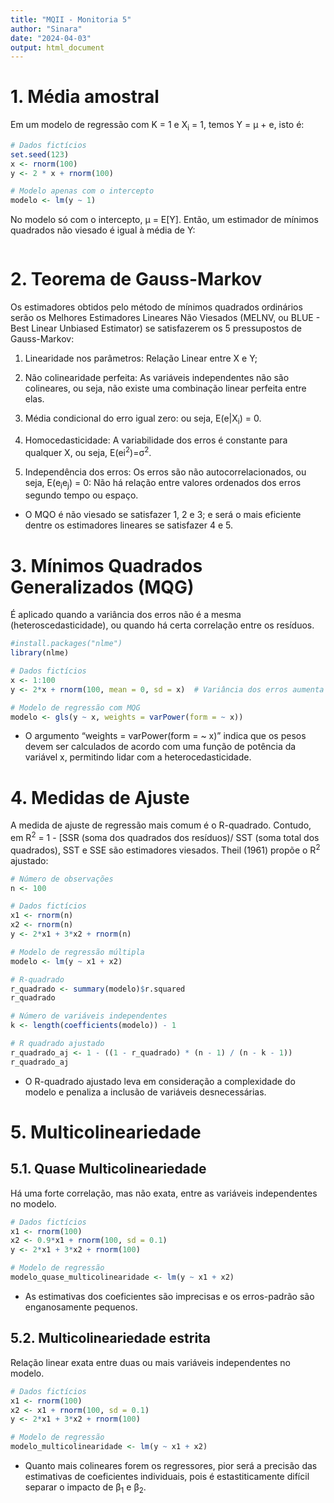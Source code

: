 ---
title: "MQII - Monitoria 5"
author: "Sinara"
date: "2024-04-03"
output: html_document
---

# 1.  Média amostral

Em um modelo de regressão com K = 1 e X~i~ = 1, temos Y = μ + e, isto é:
```{r}
# Dados fictícios
set.seed(123)
x <- rnorm(100)
y <- 2 * x + rnorm(100)

# Modelo apenas com o intercepto
modelo <- lm(y ~ 1)

```
No modelo só com o intercepto, μ = E[Y]. Então, um estimador de mínimos quadrados não viesado é igual à média de Y:
```{r}

```


# 2. Teorema de Gauss-Markov

Os estimadores obtidos pelo método de mínimos quadrados ordinários serão os Melhores Estimadores Lineares Não Viesados (MELNV, ou BLUE - Best Linear Unbiased Estimator) se satisfazerem os 5 pressupostos de Gauss-Markov:

1) Linearidade nos parâmetros: Relação Linear entre X e Y;

2) Não colinearidade perfeita: As variáveis independentes não são colineares, ou seja, não existe uma combinação linear perfeita entre elas.

3) Média condicional do erro igual zero: ou seja, E(e|X~i~) = 0.

4) Homocedasticidade: A variabilidade dos erros é constante para qualquer X, ou seja, E(ei^2^)=σ^2^.

5) Independência dos erros: Os erros são não autocorrelacionados, ou seja, E(e~i~e~j~) = 0: Não há relação entre valores ordenados dos erros segundo tempo ou espaço.

* O MQO é não viesado se satisfazer 1, 2 e 3; e será o mais eficiente dentre os estimadores lineares se satisfazer 4 e 5.


# 3. Mínimos Quadrados Generalizados (MQG)

É aplicado quando a variância dos erros não é a mesma (heteroscedasticidade), ou quando há certa correlação entre os resíduos.
```{r}
#install.packages("nlme")
library(nlme)

# Dados fictícios
x <- 1:100
y <- 2*x + rnorm(100, mean = 0, sd = x)  # Variância dos erros aumenta com x

# Modelo de regressão com MQG
modelo <- gls(y ~ x, weights = varPower(form = ~ x))

```
* O argumento "weights = varPower(form = ~ x)" indica que os pesos devem ser calculados de acordo com uma função de potência da variável x, permitindo lidar com a heterocedasticidade.

# 4. Medidas de Ajuste

A medida de ajuste de regressão mais comum é o R-quadrado. Contudo, em R^2^ = 1 - [SSR (soma dos quadrados dos resíduos)/ SST (soma total dos quadrados), SST e SSE são estimadores viesados. Theil (1961) propõe o R^2^ ajustado:
```{r}
# Número de observações
n <- 100

# Dados fictícios
x1 <- rnorm(n)
x2 <- rnorm(n)
y <- 2*x1 + 3*x2 + rnorm(n)

# Modelo de regressão múltipla
modelo <- lm(y ~ x1 + x2)

# R-quadrado
r_quadrado <- summary(modelo)$r.squared
r_quadrado

# Número de variáveis independentes
k <- length(coefficients(modelo)) - 1

# R quadrado ajustado
r_quadrado_aj <- 1 - ((1 - r_quadrado) * (n - 1) / (n - k - 1))
r_quadrado_aj
```
* O R-quadrado ajustado leva em consideração a complexidade do modelo e penaliza a inclusão de variáveis desnecessárias.

# 5. Multicolineariedade

## 5.1. Quase Multicolineariedade

Há uma forte correlação, mas não exata, entre as variáveis independentes no modelo.
```{r}
# Dados fictícios
x1 <- rnorm(100)
x2 <- 0.9*x1 + rnorm(100, sd = 0.1) 
y <- 2*x1 + 3*x2 + rnorm(100)

# Modelo de regressão
modelo_quase_multicolinearidade <- lm(y ~ x1 + x2)

```
* As estimativas dos coeficientes são imprecisas e os erros-padrão são enganosamente pequenos.

## 5.2. Multicolineariedade estrita

Relação linear exata entre duas ou mais variáveis independentes no modelo.
```{r}
# Dados fictícios
x1 <- rnorm(100)
x2 <- x1 + rnorm(100, sd = 0.1) 
y <- 2*x1 + 3*x2 + rnorm(100)

# Modelo de regressão
modelo_multicolinearidade <- lm(y ~ x1 + x2)

```
* Quanto mais colineares forem os regressores, pior será a precisão das estimativas de coeficientes individuais, pois é estastiticamente difícil separar o impacto de β~1~ e β~2~.